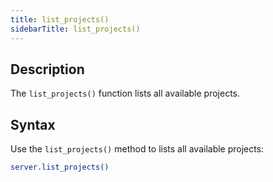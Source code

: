 ```yaml
---
title: list_projects()
sidebarTitle: list_projects()
---
```


## Description

The `list_projects()` function lists all available projects.

## Syntax

Use the `list_projects()` method to lists all available projects:

```bash
server.list_projects()
```
